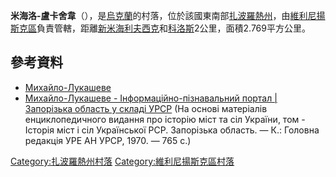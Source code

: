 {{coord|47|57|14|N|35|35|32|E|scale:30000|display=title}}

'''米海洛-盧卡舍韋'''（{{lang-uk|Михайло-Лукашеве}}），是[[烏克蘭|烏克蘭]]的村落，位於該國東南部[[扎波羅熱州|扎波羅熱州]]，由[[維利尼揚斯克區|維利尼揚斯克區]]負責管轄，距離[[新米海利夫西克|新米海利夫西克]]和[[科洛斯_(維利尼揚斯克區)|科洛斯]]2公里，面積2.769平方公里。

==參考資料==
*[http://gska2.rada.gov.ua/pls/z7502/A005?rdat1=02.01.2008&rf7571=12130 Михайло-Лукашеве]{{dead link|date=2018年4月 |bot=InternetArchiveBot |fix-attempted=yes }}
* [http://imsu-zaporizhzhya.com/mista-i-sela-zaporizkoi-oblasti/vlnjanskij-rajon/myhajlo-lukasheve.html Михайло-Лукашеве  - Інформаційно-пізнавальний портал | Запорізька область у складі УРСР] {{Wayback|url=http://imsu-zaporizhzhya.com/mista-i-sela-zaporizkoi-oblasti/vlnjanskij-rajon/myhajlo-lukasheve.html |date=20200214191633 }} (На основі матеріалів енциклопедичного видання про історію міст та сіл України, том - Історія міст і сіл Української РСР. Запорізька область. — К.: Головна редакція УРЕ АН УРСР, 1970. — 765 с.)

[[Category:扎波羅熱州村落|Category:扎波羅熱州村落]]
[[Category:維利尼揚斯克區村落|Category:維利尼揚斯克區村落]]


{{Zaporizhia-geo-stub}}